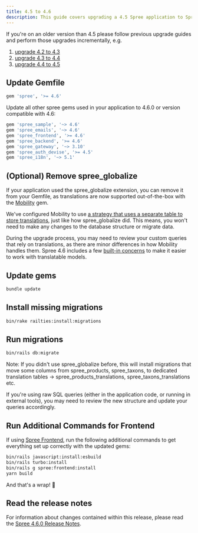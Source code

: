 ```yaml
---
title: 4.5 to 4.6
description: This guide covers upgrading a 4.5 Spree application to Spree 4.6.
---
```


<Note>
If you're on an older version than 4.5 please follow previous upgrade guides and perform those upgrades incrementally, e.g.

1. [upgrade 4.2 to 4.3](4.2-to-4.3)
2. [upgrade 4.3 to 4.4](4.3-to-4.4)
3. [upgrade 4.4 to 4.5](4.4-to-4.5)
</Note>

## Update Gemfile

```ruby
gem 'spree', '>= 4.6'
```

Update all other spree gems used in your application to 4.6.0 or version compatible with 4.6:

```ruby
gem 'spree_sample', '~> 4.6'
gem 'spree_emails', '~> 4.6'
gem 'spree_frontend', '>= 4.6'
gem 'spree_backend', '>= 4.6'
gem 'spree_gateway', '~> 3.10'
gem 'spree_auth_devise', '>= 4.5'
gem 'spree_i18n', '~> 5.1'
```

## (Optional) Remove spree\_globalize

If your application used the spree\_globalize extension, you can remove it from your Gemfile, as translations are now supported out-of-the-box with the [Mobility](https://github.com/shioyama/mobility) gem.

We've configured Mobility to use [a strategy that uses a separate table to store translations](https://dejimata.com/2017/3/3/translating-with-mobility#strategy-2), just like how spree\_globalize did. This means, you won't need to make any changes to the database structure or migrate data.

During the upgrade process, you may need to review your custom queries that rely on translations, as there are minor differences in how Mobility handles them. Spree 4.6 includes a few [built-in concerns](../../customization/i18n) to make it easier to work with translatable models.

## Update gems

```bash
bundle update
```

## Install missing migrations

```bash
bin/rake railties:install:migrations
```

## Run migrations

```bash
bin/rails db:migrate
```

Note: If you didn't use spree\_globalize before, this will install migrations that move some columns from spree\_products, spree\_taxons, to dedicated translation tables -> spree\_products\_translations, spree\_taxons\_translations etc.

If you're using raw SQL queries (either in the application code, or running in external tools), you may need to review the new structure and update your queries accordingly.

## Run Additional Commands for Frontend

If using [Spree Frontend](https://github.com/spree/spree_rails_frontend), run the following additional commands to get everything set up correctly with the updated gems:

```bash
bin/rails javascript:install:esbuild
bin/rails turbo:install
bin/rails g spree:frontend:install
yarn build
```

And that's a wrap! :tada:

## Read the release notes

For information about changes contained within this release, please read the [Spree 4.6.0 Release Notes](https://github.com/spree/spree/releases/tag/v4.6.0).

